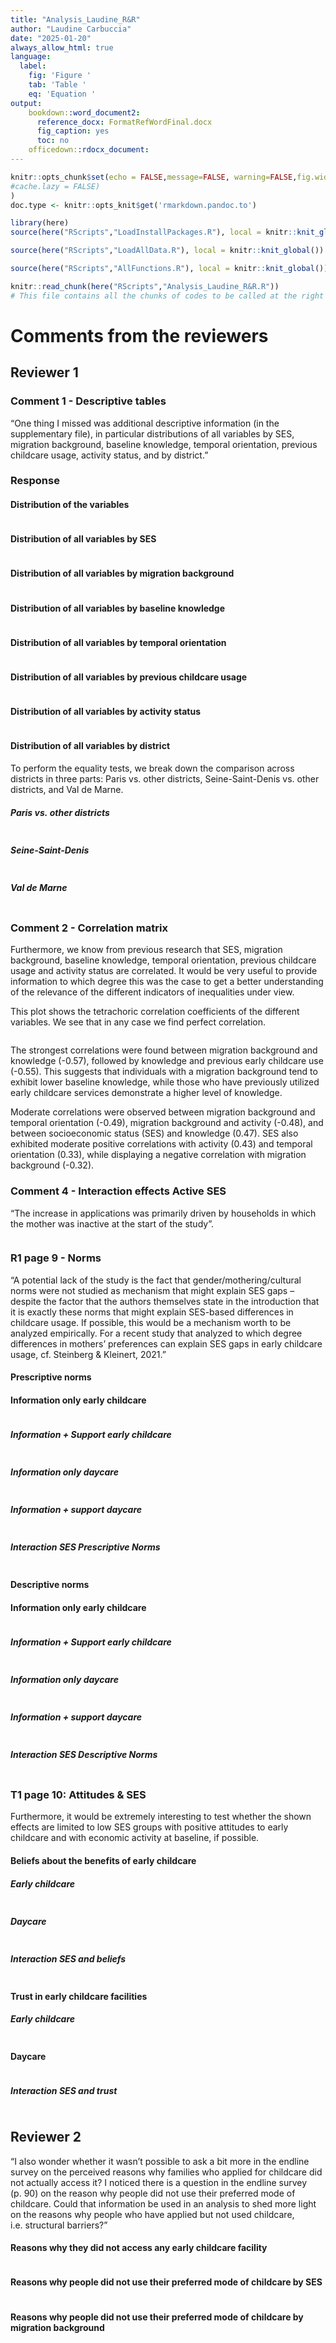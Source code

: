 ```yaml
---
title: "Analysis_Laudine_R&R"
author: "Laudine Carbuccia"
date: "2025-01-20"
always_allow_html: true
language:
  label:
    fig: 'Figure '
    tab: 'Table '
    eq: 'Equation '
output: 
    bookdown::word_document2: 
      reference_docx: FormatRefWordFinal.docx
      fig_caption: yes
      toc: no
    officedown::rdocx_document:
---
```


```r
knitr::opts_chunk$set(echo = FALSE,message=FALSE, warning=FALSE,fig.width = 8,fig.height = 5,fig.pos = "H" #, 
#cache.lazy = FALSE)
)
doc.type <- knitr::opts_knit$get('rmarkdown.pandoc.to')

```

```r
library(here)
source(here("RScripts","LoadInstallPackages.R"), local = knitr::knit_global())
```

```r
source(here("RScripts","LoadAllData.R"), local = knitr::knit_global())
```

```r
source(here("RScripts","AllFunctions.R"), local = knitr::knit_global())
```



```r
knitr::read_chunk(here("RScripts","Analysis_Laudine_R&R.R"))
# This file contains all the chunks of codes to be called at the right place in the Rmarkdown document
```

# Comments from the reviewers

## Reviewer 1

### Comment 1  - Descriptive tables
"One thing I missed was additional descriptive information (in the supplementary file), in particular distributions of all variables by SES, migration background, baseline knowledge, temporal orientation, previous childcare usage, activity status, and by district."

### Response

#### Distribution of the variables
```r
```


#### Distribution of all variables by SES 
```r
```


#### Distribution of all variables by migration background
```r
```

#### Distribution of all variables by baseline knowledge
```r
```

#### Distribution of all variables by temporal orientation
```r
```

#### Distribution of all variables by previous childcare usage
```r
```

#### Distribution of all variables by activity status
```r
```

#### Distribution of all variables by district
To perform the equality tests, we break down the comparison across districts in three parts: Paris vs. other districts, Seine-Saint-Denis vs. other districts, and Val de Marne. 

##### Paris vs. other districts
```r
```

##### Seine-Saint-Denis
```r
```

##### Val de Marne
```r
```


### Comment 2 - Correlation matrix

Furthermore, we know from previous research that SES, migration background, baseline knowledge, temporal orientation, previous childcare usage and activity status are correlated. It would be very useful to provide information to which degree this was the case to get a better understanding of the relevance of the different indicators of inequalities under view.

This plot shows the tetrachoric correlation coefficients of the different variables. We see that in any case we find perfect correlation.
```r
```

The strongest correlations were found between migration background and knowledge (-0.57), followed by knowledge and previous early childcare use (-0.55). This suggests that individuals with a migration background tend to exhibit lower baseline knowledge, while those who have previously utilized early childcare services demonstrate a higher level of knowledge.

Moderate correlations were observed between migration background and temporal orientation (-0.49), migration background and activity (-0.48), and between socioeconomic status (SES) and knowledge (0.47). SES also exhibited moderate positive correlations with activity (0.43) and temporal orientation (0.33), while displaying a negative correlation with migration background (-0.32).

### Comment 4 - Interaction effects Active SES
 “The increase in applications was primarily driven by households in which the mother was inactive at the start of the study”.

```r
```

### R1 page 9 - Norms

"A potential lack of the study is the fact that gender/mothering/cultural norms were not studied as mechanism that might explain SES gaps – despite the factor that the authors themselves state in the introduction that it is exactly these norms that might explain SES-based differences in childcare usage. If possible, this would be a mechanism worth to be analyzed empirically. For a recent study that analyzed to which degree differences in mothers’ preferences can explain SES gaps in early childcare usage, cf. Steinberg & Kleinert, 2021."

#### Prescriptive norms

#### Information only early childcare

```r
```

##### Information + Support early childcare

```r
```

##### Information only daycare

```r
```

##### Information + support daycare

```r
```

##### Interaction SES Prescriptive Norms
```r
```

#### Descriptive norms


#### Information only early childcare

```r
```

##### Information + Support early childcare

```r
```

##### Information only daycare

```r
```

##### Information + support daycare

```r
```


##### Interaction SES Descriptive Norms
```r
```

### T1 page 10: Attitudes & SES

Furthermore, it would be extremely interesting to test whether the shown effects are limited to low SES groups with positive attitudes to early childcare and with economic activity at baseline, if possible.

#### Beliefs about the benefits of early childcare

##### Early childcare

```r
```

##### Daycare

```r
```

##### Interaction SES and beliefs

```r
```


#### Trust in early childcare facilities

##### Early childcare

```r
```


#### Daycare

```r
```


##### Interaction SES and trust

```r
```


## Reviewer 2

"I also wonder whether it wasn’t possible to ask a bit more in the endline survey on the perceived reasons why families who applied for childcare did not actually access it? I noticed there is a question in the endline survey (p. 90) on the reason why people did not use their preferred mode of childcare. Could that information be used in an analysis to shed more light on the reasons why people who have applied but not used childcare, i.e. structural barriers?"


#### Reasons why they did not access any early childcare facility 
```r
```

#### Reasons why people did not use their preferred mode of childcare by SES

```r
```

#### Reasons why people did not use their preferred mode of childcare by migration background

```r
```